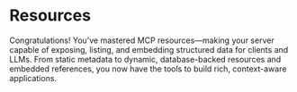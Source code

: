 # Resources

<EpicVideo url="https://www.epicai.pro/workshops/day-1-2-mcp-fundamentals/break~n1ttg" />

Congratulations! You've mastered MCP resources—making your server capable of
exposing, listing, and embedding structured data for clients and LLMs. From
static metadata to dynamic, database-backed resources and embedded references,
you now have the tools to build rich, context-aware applications.
